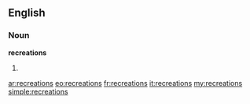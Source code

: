 ==English==

===Noun===
'''recreations'''

# {{plural of|[[recreation]]}}

[[ar:recreations]]
[[eo:recreations]]
[[fr:recreations]]
[[it:recreations]]
[[my:recreations]]
[[simple:recreations]]